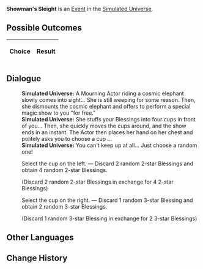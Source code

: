 {{Simulated Universe Event Infobox
|title         = Showman's Sleight
|image         = Random Event Profiteer.png
|type          =
|domains_su    = Occurrence
|domains_ext   = Occurrence
|domains_swarm = 
|domains_gng   = 
|requirements  =
|prev          = 
|next          = 
|indexRewards  =
|characters    = 
}}
'''Showman's Sleight''' is an [[Simulated Universe/Events|Event]] in the [[Simulated Universe]].

==Possible Outcomes==
{| class="article-table"
!Choice
!Result

|}

<!--
==Gameplay Notes==

-->
==Dialogue==
{{Dialogue Start}}
:'''Simulated Universe:''' A Mourning Actor riding a cosmic elephant slowly comes into sight... She is still weeping for some reason. Then, she dismounts the cosmic elephant and offers to perform a special magic show to you "for free."
:'''Simulated Universe:''' She stuffs your Blessings into four cups in front of you... Then, she quickly moves the cups around, and the show ends in an instant. The Actor then places her hand on her chest and politely asks you to choose a cup ...
:'''Simulated Universe:''' You can't keep up at all... Just choose a random one!
:{{DIcon|Star}} Select the cup on the left. &mdash; Discard 2 random 2-star Blessings and obtain 4 random 2-star Blessings.
:;(Discard 2 random 2-star Blessings in exchange for 4 2-star Blessings)
:{{DIcon|Star}} Select the cup on the right. &mdash; Discard 1 random 3-star Blessing and obtain 2 random 3-star Blessings.
:;(Discard 1 random 3-star Blessing in exchange for 2 3-star Blessings)
{{Dialogue End}}

==Other Languages==
{{Other Languages
|zhs   = 伶人戏法
|zht   = 伶人戲法
|ja    = 伶人の手品
|ko    = 광대의 요술
|es    = El truco del actor
|fr    = La dextérité du comédien
|ru    = Артистические трюки
|th    = กลของนักแสดง
|vi    = Vai Diễn Hào Nhoáng
|de    = Schaustellertrick
|id    = Pertunjukan Sulap
|pt    = Trenó do Apresentador
}}

==Change History==
{{Change History|1.0}}
